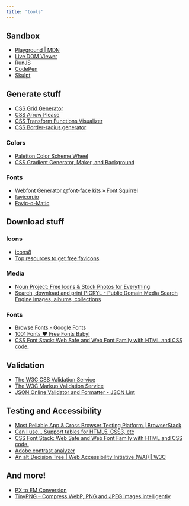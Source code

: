 ```yaml
---
title: 'tools'
---
```



<GlobalLayout path={url} headings={getHeadings()}>

## Sandbox

- [Playground | MDN](https://developer.mozilla.org/en-US/play)
- [Live DOM Viewer](https://software.hixie.ch/utilities/js/live-dom-viewer/)
- [RunJS](https://runjs.app/)
- [CodePen](https://codepen.io/pen/)
- [Skulpt](https://skulpt.org/)

## Generate stuff

- [CSS Grid Generator](https://grid.layoutit.com/)
- [CSS Arrow Please](https://cssarrowplease.com/)
- [CSS Transform Functions Visualizer](https://css-transform.moro.es/)
- [CSS Border-radius generator](https://developer.mozilla.org/en-US/docs/Web/CSS/CSS_backgrounds_and_borders/Border-radius_generator)

### Colors

- [Paletton Color Scheme Wheel](https://paletton.com)
- [CSS Gradient Generator, Maker, and Background](https://cssgradient.io/)

### Fonts

- [Webfont Generator @font-face kits » Font Squirrel](https://www.fontsquirrel.com/tools/webfont-generator)
- [favicon.io](https://favicon.io/)
- [Favic-o-Matic](https://favicomatic.com/)

## Download stuff

### Icons

- [icons8](https://icons8.com/icons)
- [Top resources to get free favicons](https://topcontent.com/blog/top-resources-to-get-free-favicons-for-any-site-you-build/)

### Media

- [Noun Project: Free Icons & Stock Photos for Everything](https://thenounproject.com/)
- [Search, download and print PICRYL - Public Domain Media Search Engine images, albums, collections](https://picryl.com/)

### Fonts

- [Browse Fonts - Google Fonts](https://fonts.google.com/)
- [1001 Fonts ❤ Free Fonts Baby!](https://www.1001fonts.com/)
- [CSS Font Stack: Web Safe and Web Font Family with HTML and CSS code.](https://www.cssfontstack.com/)


## Validation

- [The W3C CSS Validation Service](https://jigsaw.w3.org/css-validator/)
- [The W3C Markup Validation Service](https://validator.w3.org/)
- [JSON Online Validator and Formatter - JSON Lint](https://jsonlint.com/)

## Testing and Accessibility

- [Most Reliable App & Cross Browser Testing Platform | BrowserStack](https://www.browserstack.com/)
- [Can I use... Support tables for HTML5, CSS3, etc](https://caniuse.com/)
- [CSS Font Stack: Web Safe and Web Font Family with HTML and CSS code.](https://www.cssfontstack.com/)
- [Adobe contrast analyzer](https://color.adobe.com/create/color-contrast-analyzer)
- [An alt Decision Tree | Web Accessibility Initiative (WAI) | W3C](https://www.w3.org/WAI/tutorials/images/decision-tree/)

## And more!

- [PX to EM Conversion](https://www.w3schools.com/tags/ref_pxtoemconversion.asp)
- [TinyPNG – Compress WebP, PNG and JPEG images intelligently](https://tinypng.com/)

</GlobalLayout>